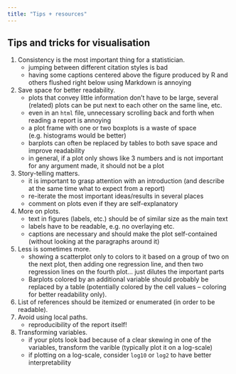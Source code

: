 ```yaml
---
title: "Tips + resources"
---
```


## Tips and tricks for visualisation

1. Consistency is the most important thing for a statistician.
   - jumping between different citation styles is bad
   - having some captions centered above the figure produced by R and others flushed right below using Markdown is annoying
2. Save space for better readability.
   - plots that convey little information don't have to be large, several (related) plots can be put next to each other on the same line, etc.
   - even in an `html` file, unnecessary scrolling back and forth when reading a report is annoying
   - a plot frame with one or two boxplots is a waste of space (e.g. histograms would be better)
   - barplots can often be replaced by tables to both save space and improve readability
   - in general, if a plot only shows like 3 numbers and is not important for any argument made, it should not be a plot
3. Story-telling matters.
   - it is important to grasp attention with an introduction (and describe at the same time what to expect from a report)
   - re-iterate the most important ideas/results in several places
   - comment on plots even if they are self-explanatory
4. More on plots.
   - text in figures (labels, etc.) should be of similar size as the main text
   - labels have to be readable, e.g. no overlaying etc.
   - captions are necessary and should make the plot self-contained (without looking at the paragraphs around it)
5. Less is sometimes more.
   - showing a scatterplot only to colors to it based on a group of two on the next plot, then adding one regression line, and then two regression lines on the fourth plot... just dilutes the important parts
   - Barplots colored by an additional variable should probably be replaced by a table (potentially colored by the cell
  values -- coloring for better readability only).
6. List of references should be itemized or enumerated (in order to be readable).
7. Avoid using local paths.
   - reproducibility of the report itself!
8. Transforming variables.
   - if your plots look bad because of a clear skewing in one of the variables, transform the varible (typically plot it on a log-scale)
   - if plotting on a log-scale, consider `log10` or `log2` to have better interpretability
  

